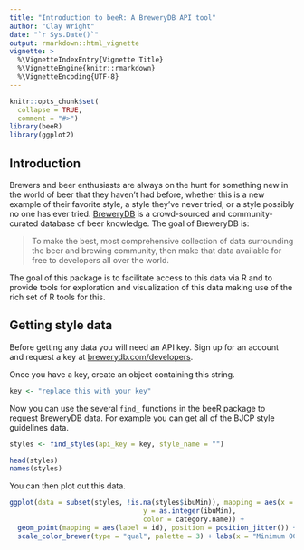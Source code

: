 ```yaml
---
title: "Introduction to beeR: A BreweryDB API tool"
author: "Clay Wright"
date: "`r Sys.Date()`"
output: rmarkdown::html_vignette
vignette: >
  %\VignetteIndexEntry{Vignette Title}
  %\VignetteEngine{knitr::rmarkdown}
  %\VignetteEncoding{UTF-8}
---
```


```r
knitr::opts_chunk$set(
  collapse = TRUE,
  comment = "#>")
library(beeR)
library(ggplot2)
```

## Introduction  

Brewers and beer enthusiasts are always on the hunt for something new in the world of beer that they haven't had before, whether this is a new example of their favorite style, a style they've never tried, or a style possibly no one has ever tried. [BreweryDB](http://www.brewerydb.com/about) is a crowd-sourced and community-curated database of beer knowledge. The goal of BreweryDB is:  

> To make the best, most comprehensive collection of data surrounding the beer and brewing community, then make that data available for free to developers all over the world.  

The goal of this package is to facilitate access to this data via R and to provide tools for exploration and visualization of this data making use of the rich set of R tools for this.

## Getting style data

Before getting any data you will need an API key. Sign up for an account and request a key at [brewerydb.com/developers](http://www.brewerydb.com/developers). 

Once you have a key, create an object containing this string.
```r
key <- "replace this with your key"
```

Now you can use the several `find_` functions in the beeR package to request BreweryDB data. For example you can get all of the BJCP style guidelines data. 
```r
styles <- find_styles(api_key = key, style_name = "")
```


```r
head(styles)
names(styles)
```

You can then plot out this data.
```r
ggplot(data = subset(styles, !is.na(styles$ibuMin)), mapping = aes(x = as.numeric(ogMin), 
                                 y = as.integer(ibuMin), 
                                 color = category.name)) + 
  geom_point(mapping = aes(label = id), position = position_jitter()) + 
  scale_color_brewer(type = "qual", palette = 3) + labs(x = "Minimum OG", y = "Minimum IBU", color = "Style Category") + theme_classic() + theme(axis.text.x = element_text(angle = 90))

```




